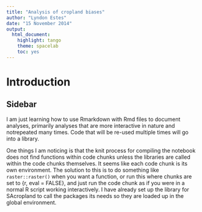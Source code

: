 ```yaml
---
title: "Analysis of cropland biases"
author: "Lyndon Estes"
date: "15 November 2014"
output: 
  html_document:
    highlight: tango
    theme: spacelab
    toc: yes
---
```


# Introduction

## Sidebar
I am just learning how to use Rmarkdown with Rmd files to document analyses, primarily analyses that are more interactive in nature and notrepeated many times. Code that will be re-used multiple times will go into a library. 

One things I am noticing is that the knit process for compiling the notebook does not find functions within code chunks unless the libraries are called within the code chunks themselves. It seems like each code chunk is its own environment.  The solution to this is to do something like `raster::raster()` when you want a function, or run this where chunks are set to {r, eval = FALSE}, and just run the code chunk as if you were in a normal R script working interactively.  I have already set up the library for SAcropland to call the packages its needs so they are loaded up in the global environment. 
